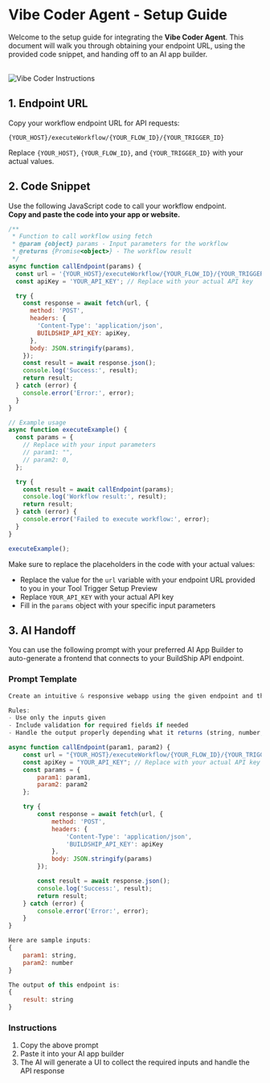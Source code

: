# Vibe Coder Agent - Setup Guide




Welcome to the setup guide for integrating the **Vibe Coder Agent**. This document will walk you through obtaining your
endpoint URL, using the provided code snippet, and handing off to an AI app builder.

<br />
<Image src={vibecoderInstructions} alt='Vibe Coder Instructions' width={1200} />

## 1. Endpoint URL

Copy your workflow endpoint URL for API requests:

```plaintext
{YOUR_HOST}/executeWorkflow/{YOUR_FLOW_ID}/{YOUR_TRIGGER_ID}
```

Replace `{YOUR_HOST}`, `{YOUR_FLOW_ID}`, and `{YOUR_TRIGGER_ID}` with your actual values.

## 2. Code Snippet

Use the following JavaScript code to call your workflow endpoint.  
**Copy and paste the code into your app or website.**

```javascript
/**
 * Function to call workflow using fetch
 * @param {object} params - Input parameters for the workflow
 * @returns {Promise<object>} - The workflow result
 */
async function callEndpoint(params) {
  const url = '{YOUR_HOST}/executeWorkflow/{YOUR_FLOW_ID}/{YOUR_TRIGGER_ID}';
  const apiKey = 'YOUR_API_KEY'; // Replace with your actual API key

  try {
    const response = await fetch(url, {
      method: 'POST',
      headers: {
        'Content-Type': 'application/json',
        BUILDSHIP_API_KEY: apiKey,
      },
      body: JSON.stringify(params),
    });
    const result = await response.json();
    console.log('Success:', result);
    return result;
  } catch (error) {
    console.error('Error:', error);
  }
}

// Example usage
async function executeExample() {
  const params = {
    // Replace with your input parameters
    // param1: "",
    // param2: 0,
  };

  try {
    const result = await callEndpoint(params);
    console.log('Workflow result:', result);
    return result;
  } catch (error) {
    console.error('Failed to execute workflow:', error);
  }
}

executeExample();
```

<Callout>
Make sure to replace the placeholders in the code with your actual values:

- Replace the value for the `url` variable with your endpoint URL provided to you in your Tool Trigger Setup Preview
- Replace `YOUR_API_KEY` with your actual API key
- Fill in the `params` object with your specific input parameters
</Callout>

## 3. AI Handoff

You can use the following prompt with your preferred AI App Builder to auto-generate a frontend that connects to your
BuildShip API endpoint.

### Prompt Template

```javascript
Create an intuitive & responsive webapp using the given endpoint and the example inputs

Rules:
- Use only the inputs given
- Include validation for required fields if needed
- Handle the output properly depending what it returns (string, number, etc) especially in case of returning lists or json outputs

async function callEndpoint(param1, param2) {
    const url = "{YOUR_HOST}/executeWorkflow/{YOUR_FLOW_ID}/{YOUR_TRIGGER_ID}";
    const apiKey = "YOUR_API_KEY"; // Replace with your actual API key
    const params = {
        param1: param1,
        param2: param2
    };

    try {
        const response = await fetch(url, {
            method: 'POST',
            headers: {
                'Content-Type': 'application/json',
                'BUILDSHIP_API_KEY': apiKey
            },
            body: JSON.stringify(params)
        });

        const result = await response.json();
        console.log('Success:', result);
        return result;
    } catch (error) {
        console.error('Error:', error);
    }
}

Here are sample inputs:
{
    param1: string,
    param2: number
}

The output of this endpoint is:
{
    result: string
}
```

### Instructions

1. Copy the above prompt
2. Paste it into your AI app builder
3. The AI will generate a UI to collect the required inputs and handle the API response
